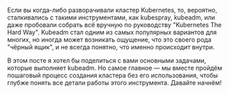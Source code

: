 Если вы когда-либо разворачивали кластер Kubernetes, то, вероятно, сталкивались с такими инструментами, как kubespray, kubeadm, или даже пробовали собрать всё вручную по руководству "Kubernetes The Hard Way". Kubeadm стал одним из самых популярных вариантов для многих, но иногда может возникать ощущение, что это своего рода "чёрный ящик", и не всегда понятно, что именно происходит внутри. 

В этом посте я хотел бы поделиться с вами основными задачами, которые выполняет kubeadm. Но самое главное — мы вместе пройдём пошаговый процесс создания кластера без его использования, чтобы глубже понять все детали работы этого инструмента. Давайте начнём!
